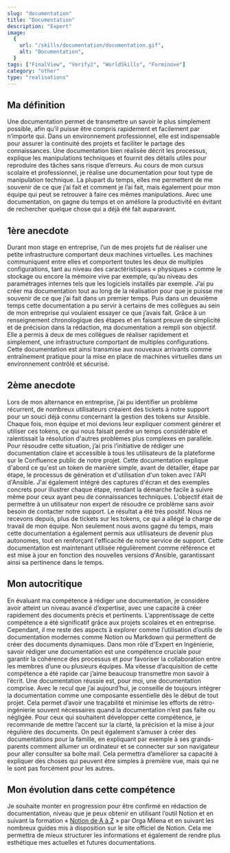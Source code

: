 ```yaml
---
slug: "documentation"
title: "Documentation"
description: "Expert"
image:
  {
    url: "/skills/documentation/documentation.gif",
    alt: "Documentation",
  }
tags: ["FinalView", "Verify2", "WorldSkills", "Forminove"]
category: "other"
type: "realisations"
---
```

## Ma définition
Une documentation permet de transmettre un savoir le plus simplement possible, afin qu’il puisse être compris rapidement et facilement par n’importe qui. Dans un environnement professionnel, elle est indispensable pour assurer la continuité des projets et faciliter le partage des connaissances. Une documentation bien réalisée décrit les processus, explique les manipulations techniques et fournit des détails utiles pour reproduire des tâches sans risque d’erreurs.
Au cours de mon cursus scolaire et professionnel, je réalise une documentation pour tout type de manipulation technique. La plupart du temps, elles me permettent de me souvenir de ce que j’ai fait et comment je l’ai fait, mais également pour mon équipe qui peut se retrouver à faire ces mêmes manipulations. Avec une documentation, on gagne du temps et on améliore la productivité en évitant de rechercher quelque chose qui a déjà été fait auparavant.
## 1ère anecdote
Durant mon stage en entreprise, l’un de mes projets fut de réaliser une petite infrastructure comportant deux machines virtuelles. Les machines communiquent entre elles et comportent toutes les deux de multiples configurations, tant au niveau des caractéristiques « physiques » comme le stockage ou encore la mémoire vive par exemple, qu’au niveau des paramétrages internes tels que les logiciels installés par exemple.
J’ai pu créer ma documentation tout au long de la réalisation pour que je puisse me souvenir de ce que j’ai fait dans un premier temps. Puis dans un deuxième temps cette documentation a pu servir à certains de mes collègues au sein de mon entreprise qui voulaient essayer ce que j’avais fait.
Grâce à un renseignement chronologique des étapes et en faisant preuve de simplicité et de précision dans la rédaction, ma documentation a rempli son objectif. Elle a permis à deux de mes collègues de réaliser rapidement et simplement, une infrastructure comportant de multiples configurations. Cette documentation est ainsi transmise aux nouveaux arrivants comme entraînement pratique pour la mise en place de machines virtuelles dans un environnement contrôlé et sécurisé.
## 2ème anecdote
Lors de mon alternance en entreprise, j’ai pu identifier un problème récurrent, de nombreux utilisateurs créaient des tickets à notre support pour un souci déjà connu concernant la gestion des tokens sur Ansible. Chaque fois, mon équipe et moi devions leur expliquer comment générer et utiliser ces tokens, ce qui nous faisait perdre un temps considérable et ralentissait la résolution d'autres problèmes plus complexes en parallèle.
Pour résoudre cette situation, j’ai pris l’initiative de rédiger une documentation claire et accessible à tous les utilisateurs de la plateforme sur le Confluence public de notre projet. Cette documentation explique d'abord ce qu'est un token de manière simple, avant de détailler, étape par étape, le processus de génération et d'utilisation d'un token avec l'API d'Ansible. J'ai également intégré des captures d'écran et des exemples concrets pour illustrer chaque étape, rendant la démarche facile à suivre même pour ceux ayant peu de connaissances techniques. L'objectif était de permettre à un utilisateur non expert de résoudre ce problème sans avoir besoin de contacter notre support.
Le résultat a été très positif. Nous ne recevons depuis, plus de tickets sur les tokens, ce qui a allégé la charge de travail de mon équipe. Non seulement nous avons gagné du temps, mais cette documentation a également permis aux utilisateurs de devenir plus autonomes, tout en renforçant l'efficacité de notre service de support. Cette documentation est maintenant utilisée régulièrement comme référence et est mise à jour en fonction des nouvelles versions d'Ansible, garantissant ainsi sa pertinence dans le temps.
## Mon autocritique
En évaluant ma compétence à rédiger une documentation, je considère avoir atteint un niveau avancé d’expertise, avec une capacité à créer rapidement des documents précis et pertinents.
L’apprentissage de cette compétence a été significatif grâce aux projets scolaires et en entreprise. Cependant, il me reste des aspects à explorer comme l’utilisation d’outils de documentation modernes comme Notion ou Markdown qui permettent de créer des documents dynamiques.
Dans mon rôle d'Expert en Ingénierie, savoir rédiger une documentation est une compétence cruciale pour garantir la cohérence des processus et pour favoriser la collaboration entre les membres d’une ou plusieurs équipes.
Ma vitesse d’acquisition de cette compétence a été rapide car j’aime beaucoup transmettre mon savoir à l’écrit. Une documentation réussie est, pour moi, une documentation comprise.
Avec le recul que j’ai aujourd’hui, je conseille de toujours intégrer la documentation comme une composante essentielle dès le début de tout projet. Cela permet d’avoir une traçabilité et minimise les efforts de rétro-ingénierie souvent nécessaires quand la documentation n’est pas faite ou négligée. 
Pour ceux qui souhaitent développer cette compétence, je recommande de mettre l’accent sur la clarté, la précision et la mise à jour régulière des documents. On peut également s’amuser à créer des documentations pour la famille, en expliquant par exemple à ses grands-parents comment allumer un ordinateur et se connecter sur son navigateur pour aller consulter sa boîte mail. Cela permettra d’améliorer sa capacité à expliquer des choses qui peuvent être simples à première vue, mais qui ne le sont pas forcément pour les autres.
## Mon évolution dans cette compétence
Je souhaite monter en progression pour être confirmé en rédaction de documentation, niveau que je peux obtenir en utilisant l’outil Notion et en suivant la formation « [Notion de A à Z](https://orga-milena.fr/notionaz/) » par Orga Milena et en suivant les nombreux guides mis à disposition sur le site officiel de Notion. Cela me permettra de mieux structurer les informations et également de rendre plus esthétique mes actuelles et futures documentations.
